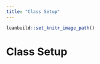 ```yaml
---
title: "Class Setup"
---
```

```r
leanbuild::set_knitr_image_path()
```

# Class Setup
